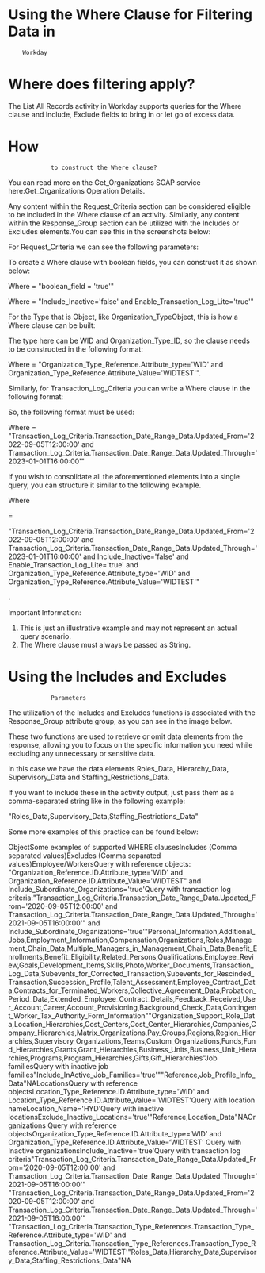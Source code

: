 ﻿# Using the Where Clause for Filtering Data in
        Workday

# Where does filtering apply?

The List All Records activity in Workday supports queries for the Where
                clause and Include, Exclude fields to bring in or let go of excess
                data.

# How
                to construct the Where clause?

You can read more on the
                    Get_Organizations SOAP service here:Get_Organizations Operation
                Details.

Any content within the Request_Criteria
                section can be considered eligible to be included in the Where
                clause of an activity. Similarly, any content within the
                    Response_Group section can be utilized with the
                    Includes or Excludes elements.You can see this
                in the screenshots below:

For Request_Criteria we can see the
                following parameters:

To create a Where clause with boolean fields, you
                can construct it as shown below:

Where = "boolean_field =
                    'true'"

Where = "Include_Inactive='false' and
                    Enable_Transaction_Log_Lite='true'"

For the Type that is
                    Object, like Organization_TypeObject, this is how a
                    Where clause can be built:

The type
                here can be WID and Organization_Type_ID, so the
                clause needs to be constructed in the following format:

Where =
                    "Organization_Type_Reference.Attribute_type='WID' and
                    Organization_Type_Reference.Attribute_Value='WIDTEST'".

Similarly,
                for Transaction_Log_Criteria you can write a Where clause in
                the following format:

So, the following format must be used:

Where
                =
                    "Transaction_Log_Criteria.Transaction_Date_Range_Data.Updated_From='2022-09-05T12:00:00'
                    and
                    Transaction_Log_Criteria.Transaction_Date_Range_Data.Updated_Through='2023-01-01T16:00:00'"

If
                you wish to consolidate all the aforementioned elements into a single query, you can
                structure it similar to the following example.

Where

=

"Transaction_Log_Criteria.Transaction_Date_Range_Data.Updated_From='2022-09-05T12:00:00'
                and
                Transaction_Log_Criteria.Transaction_Date_Range_Data.Updated_Through='2023-01-01T16:00:00'
                and Include_Inactive='false' and Enable_Transaction_Log_Lite='true' and
                Organization_Type_Reference.Attribute_type='WID' and
                Organization_Type_Reference.Attribute_Value='WIDTEST'"

.

Important
                    Information:

1. This is just an illustrative example and may not represent an actual query scenario.
2. The Where clause must always be passed as String.

# Using the Includes and Excludes
                Parameters

The utilization of the Includes and
                    Excludes functions is associated with the
                    Response_Group attribute group, as you can see in the image
                below.

These two functions are used to retrieve or omit data
                elements from the response, allowing you to focus on the specific information you
                need while excluding any unnecessary or sensitive data.

In this case we have
                the data elements Roles_Data, Hierarchy_Data,
                    Supervisory_Data and
                    Staffing_Restrictions_Data.

If you want to include these
                in the activity output, just pass them as a comma-separated string like in the
                following
                    example:

"Roles_Data,Supervisory_Data,Staffing_Restrictions_Data"

Some
                more examples of this practice can be found below:

ObjectSome examples of supported WHERE clausesIncludes (Comma separated values)Excludes (Comma separated values)Employee/WorkersQuery with reference objects:
                                    "Organization_Reference.ID.Attribute_type='WID' and
                                    Organization_Reference.ID.Attribute_Value='WIDTEST" and
                                    Include_Subordinate_Organizations='true'Query with transaction log criteria:"Transaction_Log_Criteria.Transaction_Date_Range_Data.Updated_From='2020-09-05T12:00:00'
                                    and
                                    Transaction_Log_Criteria.Transaction_Date_Range_Data.Updated_Through='2021-09-05T16:00:00'"
                                    and Include_Subordinate_Organizations='true'"Personal_Information,Additional_Jobs,Employment_Information,Compensation,Organizations,Roles,Management_Chain_Data,Multiple_Managers_in_Management_Chain_Data,Benefit_Enrollments,Benefit_Eligibility,Related_Persons,Qualifications,Employee_Review,Goals,Development_Items,Skills,Photo,Worker_Documents,Transaction_Log_Data,Subevents_for_Corrected_Transaction,Subevents_for_Rescinded_Transaction,Succession_Profile,Talent_Assessment,Employee_Contract_Data,Contracts_for_Terminated_Workers,Collective_Agreement_Data,Probation_Period_Data,Extended_Employee_Contract_Details,Feedback_Received,User_Account,Career,Account_Provisioning,Background_Check_Data,Contingent_Worker_Tax_Authority_Form_Information""Organization_Support_Role_Data,Location_Hierarchies,Cost_Centers,Cost_Center_Hierarchies,Companies,Company_Hierarchies,Matrix_Organizations,Pay_Groups,Regions,Region_Hierarchies,Supervisory_Organizations,Teams,Custom_Organizations,Funds,Fund_Hierarchies,Grants,Grant_Hierarchies,Business_Units,Business_Unit_Hierarchies,Programs,Program_Hierarchies,Gifts,Gift_Hierarchies"Job familiesQuery with inactive job families"Include_InActive_Job_Families='true'""Reference,Job_Profile_Info_Data"NALocationsQuery with reference objectsLocation_Type_Reference.ID.Attribute_type='WID' and
                                    Location_Type_Reference.ID.Attribute_Value='WIDTEST'Query with location nameLocation_Name='HYD'Query with inactive locationsExclude_Inactive_Locations='true'"Reference,Location_Data"NAOrganizations Query with reference objectsOrganization_Type_Reference.ID.Attribute_type=‘WID’ and
                                    Organization_Type_Reference.ID.Attribute_Value=‘WIDTEST’ Query with Inactive organizationsInclude_Inactive='true'Query with transaction log criteria"Transaction_Log_Criteria.Transaction_Date_Range_Data.Updated_From='2020-09-05T12:00:00'
                                    and
                                    Transaction_Log_Criteria.Transaction_Date_Range_Data.Updated_Through='2021-09-05T16:00:00'" "Transaction_Log_Criteria.Transaction_Date_Range_Data.Updated_From='2020-09-05T12:00:00'
                                    and
                                    Transaction_Log_Criteria.Transaction_Date_Range_Data.Updated_Through='2021-09-05T16:00:00'" "Transaction_Log_Criteria.Transaction_Type_References.Transaction_Type_Reference.Attribute_type='WID'
                                    and
                                    Transaction_Log_Criteria.Transaction_Type_References.Transaction_Type_Reference.Attribute_Value='WIDTEST'"Roles_Data,Hierarchy_Data,Supervisory_Data,Staffing_Restrictions_Data"NA
